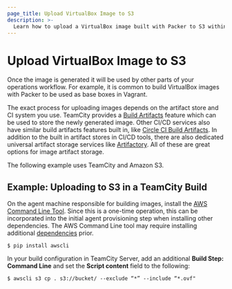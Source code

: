 ```yaml
---
page_title: Upload VirtualBox Image to S3
description: >-
  Learn how to upload a VirtualBox image built with Packer to S3 within a TeamCity build.
---
```


# Upload VirtualBox Image to S3

Once the image is generated it will be used by other parts of your operations
workflow. For example, it is common to build VirtualBox images with Packer to
be used as base boxes in Vagrant.

The exact process for uploading images depends on the artifact store and CI
system you use. TeamCity provides a [Build
Artifacts](https://confluence.jetbrains.com/display/TCD9/Build+Artifact)
feature which can be used to store the newly generated image. Other CI/CD
services also have similar build artifacts features built in, like [Circle CI
Build Artifacts](https://circleci.com/docs/2.0/artifacts/). In addition to the
built in artifact stores in CI/CD tools, there are also dedicated universal
artifact storage services like
[Artifactory](https://confluence.jetbrains.com/display/TCD9/Build+Artifact).
All of these are great options for image artifact storage.

The following example uses TeamCity and Amazon S3.

## Example: Uploading to S3 in a TeamCity Build

On the agent machine responsible for building images, install the [AWS Command
Line Tool](https://aws.amazon.com/cli/). Since this is a one-time operation,
this can be incorporated into the initial agent provisioning step when
installing other dependencies. The AWS Command Line tool may require installing
additional
[dependencies](http://docs.aws.amazon.com/cli/latest/userguide/installing.html)
prior.

```shell-session
$ pip install awscli
```

In your build configuration in TeamCity Server, add an additional **Build Step:
Command Line** and set the **Script content** field to the following:

```shell-session
$ awscli s3 cp . s3://bucket/ --exclude “*” --include “*.ovf"
```
